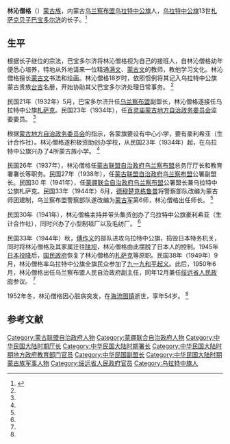 '''林沁僧格'''（{{bd|1898年||1952年|}}）[[蒙古族|蒙古族]]，内蒙古[[乌兰察布盟|乌兰察布盟]][[乌拉特中公旗|乌拉特中公旗]]人，[[乌拉特中公旗|乌拉特中公旗]]13世[[札萨克|札萨克]][[贝子|贝子]][[巴宝多尔济|巴宝多尔济]]的长子。<ref name=nmgqq>{{Cite web |url=http://www.nmqq.gov.cn/fagui/ShowArticle.asp?ArticleID=5105 |title=林沁僧格，内蒙古区情网，2011-4-14 |access-date=2013-04-10 |archive-date=2016-03-04 |archive-url=https://web.archive.org/web/20160304225146/http://www.nmqq.gov.cn/fagui/ShowArticle.asp?ArticleID=5105 |dead-url=no }}</ref>

==生平==
根据长子继位的宗法，巴宝多尔济将林沁僧格视为自己的接班人，自林沁僧格幼年便悉心培养，特地从外地请来一位精通[[满文|满文]]、[[蒙古文|蒙古文]]的教师，教他学习文化。林沁僧格擅长[[蒙古文|蒙古文]]书法和绘画。林沁僧格18岁时，依照惯例将其记入乌拉特中公旗蒙古贵族[[台吉|台吉]]名册，开始协助其父巴宝多尔济处理日常事务。 <ref name=nmgqq/>

民国21年（1932年）5月，巴宝多尔济升任[[乌兰察布盟|乌兰察布盟]]副盟长，林沁僧格遂接任乌拉特中公旗[[札萨克|札萨克]]。民国23年（1934年），任[[百灵庙|百灵庙]][[蒙古地方自治政务委员会|蒙古地方自治政务委员会]]监委委员。 <ref name=nmgqq/>

根据[[蒙古地方自治政务委员会|蒙古地方自治政务委员会]]的指示，各蒙旗要设有中心小学，要有豪利希亚（生计合作社）。林沁僧格遂积极资助创办学校，从民国23年（1934年）起，在乌拉特中公旗兴办了4所蒙古族小学。 <ref name=nmgqq/>

民国26年（1937年），林沁僧格任[[蒙古联盟自治政府|蒙古联盟自治政府]][[乌兰察布盟|乌兰察布盟]]总务厅厅长和教育署署长等职务。民国27年（1938年），任[[蒙古联盟自治政府|蒙古联盟自治政府]][[乌兰察布盟|乌兰察布盟]]公署副盟长。民国30 年（1941年），任[[蒙疆联合自治政府|蒙疆联合自治政府]][[乌兰察布盟|乌兰察布盟]]公署盟长兼乌拉特中公旗札萨克。民国33年（1944年）6月，[[德穆楚克栋鲁普|德穆楚克栋鲁普]]将警察部队改编为蒙古师团建制，乌兰察布盟警察部队遂改编为[[蒙古军|蒙古军]]第6师，林沁僧格出任师长。 <ref name=nmgqq/>
 
民国30年（1941年），林沁僧格主持并带头集资创办了乌拉特中公旗豪利希亚（生计合作社），同时兴办了小型制毯厂以及毛纺厂。 <ref name=nmgqq/>

民国33年（1944年）秋，[[傅作义|傅作义]]的部队进攻乌拉特中公旗，捣毁日本特务机关，同时将林沁僧格及其家属迁往[[陕坝|陕坝]]，林沁僧格由此摆脱了日本人的控制。1945年[[日本投降|日本投降]]后，[[国民政府|国民政府]]恢复了林沁僧格的[[札萨克|札萨克]]等原职。民国38年（1949年）9月，林沁僧格率乌拉特中公旗全旗民众参加了[[九一九和平起义|九一九和平起义]]。此后，1950年6月，林沁僧格出任乌兰察布盟人民自治政府副主任，同年12月兼任[[绥远省人民政府|绥远省人民政府]]参议。 <ref name=nmgqq/>

1952年冬，林沁僧格因心脏病突发，在[[海流图镇|海流图镇]]逝世，享年54岁。 <ref name=nmgqq/>

==参考文献==
{{reflist}}

[[Category:蒙古联盟自治政府人物|Category:蒙古联盟自治政府人物]]
[[Category:蒙疆联合自治政府人物|Category:蒙疆联合自治政府人物]]
[[Category:中华民国大陆时期厅长|Category:中华民国大陆时期厅长]]
[[Category:中华民国大陆时期署长|Category:中华民国大陆时期署长]]
[[Category:中华民国大陆时期地方政府教育部门官员|Category:中华民国大陆时期地方政府教育部门官员]]
[[Category:中华民国副盟长|Category:中华民国副盟长]]
[[Category:中华民国大陆时期蒙古族军事人物|Category:中华民国大陆时期蒙古族军事人物]]
[[Category:绥远省人民政府官员|Category:绥远省人民政府官员]]
[[Category:乌拉特中旗人|Category:乌拉特中旗人]]